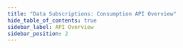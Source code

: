 ```yaml
---
title: "Data Subscriptions: Consumption API Overview"
hide_table_of_contents: true
sidebar_label: API Overview
sidebar_position: 2
---
```





<LanguageSwitcher supportedLanguages={supportedLanguages} />

<LanguageContent language="csharp">
   <ApiOverviewCsharp />
</LanguageContent>

<LanguageContent language="java">
   <ApiOverviewJava />
</LanguageContent>


<!---
### Data Subscriptions:
- [What are Data Subscriptions](../../../client-api/data-subscriptions/what-are-data-subscriptions)
- [How to Create a Data Subscription](../../../client-api/data-subscriptions/creation/how-to-create-data-subscription)
- [How to Consume a Data Subscription](../../../client-api/data-subscriptions/consumption/how-to-consume-data-subscription)


-->